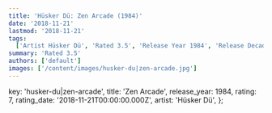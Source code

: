 ```yaml
---
title: 'Hüsker Dü: Zen Arcade (1984)'
date: '2018-11-21'
lastmod: '2018-11-21'
tags:
  ['Artist Hüsker Dü', 'Rated 3.5', 'Release Year 1984', 'Release Decade 1980']
summary: 'Rated 3.5'
authors: ['default']
images: ['/content/images/husker-du|zen-arcade.jpg']
---
```


  key: 'husker-du|zen-arcade',
  title: 'Zen Arcade',
  release_year: 1984,
  rating: 7,
  rating_date: '2018-11-21T00:00:00.000Z',
  artist: 'Hüsker Dü',
};

<MusicRating data={data} />
